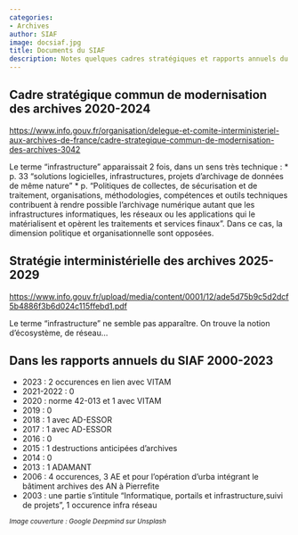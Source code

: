 ```yaml
---
categories:
- Archives
author: SIAF
image: docsiaf.jpg
title: Documents du SIAF
description: Notes quelques cadres stratégiques et rapports annuels du SIAF
---
```


## Cadre stratégique commun de modernisation des archives 2020-2024

[https://www.info.gouv.fr/organisation/delegue-et-comite-interministeriel-aux-archives-de-france/cadre-strategique-commun-de-modernisation-des-archives-3042](https://www.info.gouv.fr/organisation/delegue-et-comite-interministeriel-aux-archives-de-france/cadre-strategique-commun-de-modernisation-des-archives-3042)

Le terme "infrastructure" apparaissait 2 fois, dans un sens très technique : 
    * p. 33 "solutions logicielles, infrastructures, projets d’archivage de données de même nature"
    * p. "Politiques de collectes, de sécurisation et de traitement, organisations, méthodologies, compétences et outils techniques contribuent à rendre possible l’archivage numérique autant que les infrastructures informatiques, les réseaux ou les applications qui le matérialisent et opèrent les traitements et services finaux". Dans ce cas, la dimension politique et organisationnelle sont opposées.
    
## Stratégie interministérielle des archives 2025-2029
[https://www.info.gouv.fr/upload/media/content/0001/12/ade5d75b9c5d2dcf5b4886f3b6d024c115ffebd1.pdf](https://www.info.gouv.fr/upload/media/content/0001/12/ade5d75b9c5d2dcf5b4886f3b6d024c115ffebd1.pdf)

Le terme "infrastructure" ne semble pas apparaître. On trouve la notion d'écosystème, de réseau...

## Dans les rapports annuels du SIAF 2000-2023

* 2023 : 2 occurences en lien avec VITAM
* 2021-2022 : 0
* 2020 : norme 42-013 et 1 avec VITAM
* 2019 : 0
* 2018 : 1 avec AD-ESSOR
* 2017 : 1 avec AD-ESSOR
* 2016 : 0
* 2015 : 1 destructions anticipées d'archives
* 2014 : 0
* 2013 : 1 ADAMANT
* 2006 : 4 occurences, 3 AE et pour l'opération d'urba intégrant le bâtiment archives des AN à Pierrefite
* 2003 : une partie s'intitule "Informatique, portails et infrastructure,suivi de projets", 1 occurence infra réseau

~*Image couverture : Google Deepmind sur Unsplash*~
